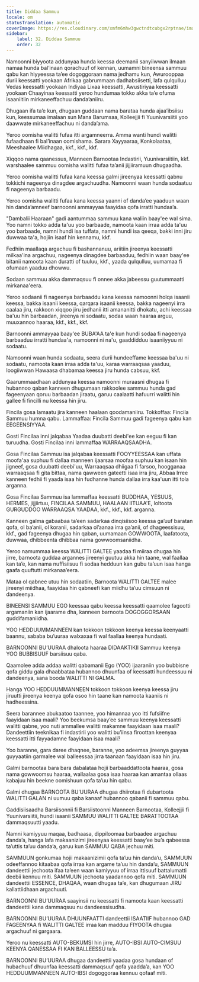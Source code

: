 ```yaml
---
title: Diddaa Sammuu
locale: om
statusTranslation: automatic
coverImage: https://res.cloudinary.com/xmfm6mhw3gwctndtcubgx2rptnae/image/upload/v1740337243/small_cover_educacion_fundamental_a051170f1c.webp
sidebar:
    label: 32. Diddaa Sammuu
    order: 32
---
```

Namoonni biyyoota addunyaa hunda keessa deemanii sanyiiwwan ilmaan namaa hunda bal’inaan qorachuuf of kennan, uumamni bineensa sammuu qabu kan hiyyeessa ta’ee dogoggoraan nama jedhamu kun, Awurooppaa durii keessatti yookaan Afrikaa gabrummaan dadhabsiisetti, lafa qulqulluu Vedas keessatti yookaan Indiyaa Lixaa keessatti, Awustiriyaa keessatti yookaan Chaayinaa keessatti yeroo hundumaa tokko akka ta’e ofuma isaaniitiin mirkaneeffachuu danda’aniiru.

Dhugaan ifa ta’e kun, dhugaan guddaan nama barataa hunda ajaa’ibsiisu kun, keessumaa imalaan sun Mana Barumsaa, Kolleejjii fi Yuunivarsiitii yoo daawwate mirkaneeffachuu ni danda’ama.

Yeroo oomisha walitti fufaa itti argamneerra. Amma wanti hundi walitti fufaadhaan fi bal’inaan oomishama. Sarara Xayyaaraa, Konkolaataa, Meeshaalee Miidhagaa, kkf., kkf., kkf.

Xiqqoo nama qaanessus, Manneen Barnootaa Indastirii, Yuunivarsiitiin, kkf. warshaalee sammuu oomisha walitti fufaa ta’anii jijjiiramuun dhugaadha.

Yeroo oomisha walitti fufaa kana keessa galmi jireenyaa keessatti qabnu tokkichi nageenya dinagdee argachuudha. Namoonni waan hunda sodaatuu fi nageenya barbaadu.

Yeroo oomisha walitti fufaa kana keessa yaanni of danda’ee yaaduun waan hin danda’amneef barnoonni ammayyaa faayidaa qofa irratti hundaa’a.

"Dambalii Haaraan" gadi aantummaa sammuu kana waliin baay'ee wal sima. Yoo namni tokko adda ta'uu yoo barbaade, namoota kaan irraa adda ta'uu yoo barbaade, namni hundi isa tuffata, namni hundi isa qeeqa, bakki inni jiru duwwaa ta'a, hojiin isaaf hin kennamu, kkf.

Fedhiin maallaqa argachuu fi bashannanuu, ariitiin jireenya keessatti milkaa'ina argachuu, nageenya dinagdee barbaaduu, fedhiin waan baay'ee bitanii namoota kaan duratti of tuuluu, kkf., yaada qulqulluu, uumamaa fi ofumaan yaaduu dhowwu.

Sodaan sammuu akka dammaqsuu fi onnee akka jabeessu guutummaatti mirkanaa'eera.

Yeroo sodaanii fi nageenya barbaaddu kana keessa namoonni holqa isaanii keessa, bakka isaanii keessa, qarqara isaanii keessa, bakka nageenyi irra caalaa jiru, rakkoon xiqqoo jiru jedhanii itti amananitti dhokatu, achi keessaa ba'uu hin barbaadan, jireenya ni sodaatu, sodaa waan haaraa arguu, muuxannoo haaraa, kkf., kkf., kkf.

Barnoonni ammayyaa baay'ee BUBA'AA ta'e kun hundi sodaa fi nageenya barbaaduu irratti hundaa'a, namoonni ni na'u, gaaddidduu isaaniiyyuu ni sodaatu.

Namoonni waan hunda sodaatu, seera durii hundeeffame keessaa ba'uu ni sodaatu, namoota kaan irraa adda ta'uu, karaa warraaqsaa yaaduu, loogiiwwan Hawaasa dhabamaa keessa jiru hunda cabsuu, kkf.

Gaarummaadhaan addunyaa keessa namoonni muraasni dhugaa fi hubannoo qaban kanneen dhugumaan rakkoolee sammuu hunda gad fageenyaan qoruu barbaadan jiraatu, garuu caalaatti hafuurri walitti hin gallee fi fincilli nu keessa hin jiru.

Fincila gosa lamaatu jira kanneen haalaan qoodamaniiru. Tokkoffaa: Fincila Sammuu humna qabu. Lammaffaa: Fincila Sammuu gadi fageenya qabu kan EEGEENSIYYAA.

Gosti Fincilaa inni jalqabaa Yaadaa duubatti deebi'ee kan eeguu fi kan turuudha. Gosti Fincilaa inni lammaffaa WARRAAQSAADHA.

Gosa Fincilaa Sammuu isa jalqabaa keessatti FOOYYEESSAA kan uffata moofa'aa suphuu fi dallaa manneen ijaarsaa moofaa suphuu kan isaan hin jigneef, gosa duubatti deebi'uu, Warraaqsaa dhiigaa fi farsoo, hoogganaa warraaqsaa fi gita bittaa, nama qawween gateetti isaa irra jiru, Abbaa Irree kanneen fedhii fi yaada isaa hin fudhanne hunda dallaa irra kaa'uun itti tola arganna.

Gosa Fincilaa Sammuu isa lammaffaa keessatti BUDDHAA, YESUUS, HERMES, jijjiirtuu, FINCILAA SAMMUU, HAALAAN IITUAA'E, loltoota GURGUDDOO WARRAAQSA YAADAA, kkf., kkf., kkf. arganna.

Kanneen galma gabaabaa ta’een sadarkaa dinqisiisoo keessa ga’uuf baratan qofa, ol ba’anii, ol koranii, sadarkaa ol’aanaa irra ga’anii, of dhageessisuu, kkf., gad fageenya dhugaa hin qaban, uumamaan GOWWOOTA, laafatoota, duwwaa, dhibbeenta dhibbaa nama gowwoomsaniidha.

Yeroo namummaa keessa WALITTI GALTEE yaadaa fi miiraa dhugaa hin jirre, barnoota guddaa argannes jireenyi guutuu akka hin taane, wal faallaa kan ta’e, kan nama nuffisiisuu fi sodaa hedduun kan gubu ta’uun isaa hanga gaafa quuftutti mirkanaa’eera.

Mataa ol qabnee utuu hin sodaatiin, Barnoota WALITTI GALTEE malee jireenyi miidhaa, faayidaa hin qabneefi kan miidhu ta’uu cimsuun ni dandeenya.

BINEENSI SAMMUU EGO keessaa qabu keessa keessatti qaamolee fagootti argamaniin kan ijaarame dha, kanneen barnoota DOGOGGORSAAN guddifamaniidha.

YOO HEDDUUMMANNEEN kan tokkoon tokkoon keenya keessa keenyaatti baannu, sababa bu’uuraa walxaxaa fi wal faallaa keenya hundaati.

BARNOONNI BU’UURAA dhaloota haaraa DIDAAKTIKII Sammuu keenya YOO BUBBISUUF barsiisuu qaba.

Qaamolee adda addaa walitti qabamanii Ego (YOO) ijaaraniin yoo bubbisne qofa giddu gala dhaabbataa hubannoo dhuunfaa of keessatti hundeessuu ni dandeenya, sana booda WALITTI NI GALMA.

Hanga YOO HEDDUUMMANNEEN tokkoon tokkoon keenya keessa jiru jiruutti jireenya keenya qofa osoo hin taane kan namoota kaaniis ni hadheessina.

Seera barannee abukaatoo taannee, yoo himannaa yoo itti fufsiifne faayidaan isaa maali? Yoo beekumsa baay’ee sammuu keenya keessatti walitti qabne, yoo nuti ammallee walitti makamne faayidaan isaa maali? Dandeettiin teeknikaa fi indastirii yoo walitti bu’iinsa firoottan keenyaa keessatti itti fayyadamne faayidaan isaa maali?

Yoo baranne, gara daree dhaqnee, baranne, yoo adeemsa jireenya guyyaa guyyaatiin garmalee wal balleessaa jirra taanaan faayidaan isaa hin jiru.

Galmi barnootaa bara bara dabalataa hojii barbaaddattoota haaraa, gosa nama gowwoomsu haaraa, wallaalaa gosa isaa haaraa kan amantaa ollaas kabajuu hin beekne oomishuun qofa ta’uu hin qabu.

Galmi dhugaa BARNOOTA BU’UURAA dhugaa dhiirotaa fi dubartoota WALITTI GALAN ni uumuu qaba kanaaf hubannoo qabanii fi sammuu qabu.

Gaddisiisaadha Barsiisonnii fi Barsiistoonni Manneen Barnootaa, Kolleejjii fi Yuunivarsiitii, hundi isaanii SAMMUU WALITTI GALTEE BARATTOOTAA dammaqsuutti yaadu.

Namni kamiyyuu maqaa, badhaasa, dippiloomaa barbaadee argachuu danda’a, hanga lafa makaanizimi jireenyaa keessatti baay’ee bu’a qabeessa ta’uttis ta’uu danda’a, garuu kun SAMMUU QABA jechuu miti.

SAMMUUN gonkumaa hojii makaanizimii qofa ta’uu hin danda’u, SAMMUUN odeeffannoo kitaabaa qofa irraa kan argame ta’uu hin danda’u, SAMMUUN dandeettii jechoota ifaa ta’een waan kamiyyuu of irraa ittisuuf battalumatti deebii kennuu miti. SAMMUUN jechoota yaadannoo qofa miti. SAMMUUN dandeettii ESSENCE, DHAQAA, waan dhugaa ta’e, kan dhugumaan JIRU kallattiidhaan argachuuti.

BARNOONNI BU’UURAA saayinsii nu keessatti fi namoota kaan keessatti dandeettii kana dammaqsuu nu dandeessisudha.

BARNOONNI BU’UURAA DHUUNFAATTI dandeettii ISAATIIF hubannoo GAD FAGEENYAA fi WALITTI GALTEE irraa kan madduu FIYOOTA dhugaa argachuuf ni gargaara.

Yeroo nu keessatti AUTO-BEKUMSI hin jirre, AUTO-IBSI AUTO-CIMSUU KEENYA QANESSAA FI KAN BALLEESSU ta’a.

BARNOONNI BU’UURAA dhugaa dandeettii yaadaa gosa hundaan of hubachuuf dhuunfaa keessatti dammaqsuuf qofa yaadda’a, kan YOO HEDDUUMMANNEEN AUTO-IBSI dogoggoraa kennuu qofaaf miti.


